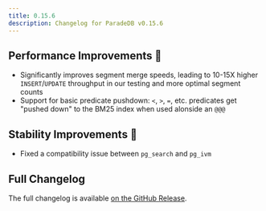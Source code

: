 ```yaml
---
title: 0.15.6
description: Changelog for ParadeDB v0.15.6
---
```


## Performance Improvements 🚀

- Significantly improves segment merge speeds, leading to 10-15X higher `INSERT`/`UPDATE` throughput in our testing and more optimal segment counts
- Support for basic predicate pushdown: `<`, `>`, `=`, etc. predicates get "pushed down" to the BM25 index when used alonside an `@@@`

## Stability Improvements 💪

- Fixed a compatibility issue between `pg_search` and `pg_ivm`

## Full Changelog

The full changelog is available [on the GitHub Release](https://github.com/paradedb/paradedb/releases/tag/v0.15.6).
